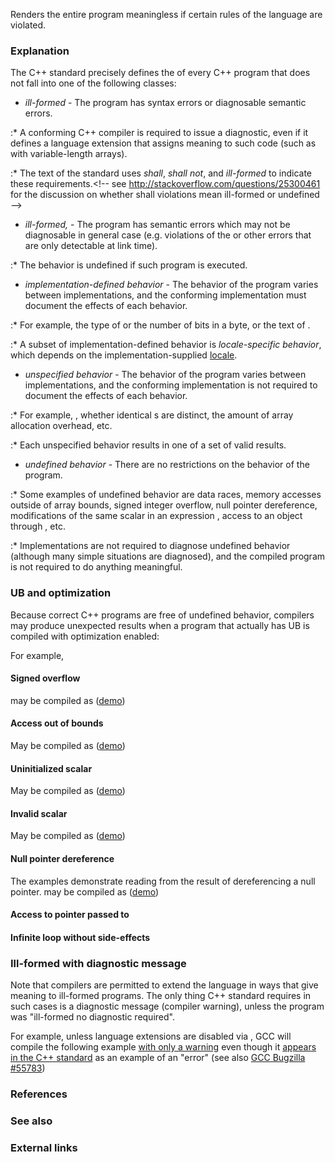 {{title|Undefined behavior}}
{{cpp/language/basics/navbar}}
Renders the entire program meaningless if certain rules of the language are violated.

===Explanation===
The C++ standard precisely defines the {{rlp|as if|observable behavior}} of every C++ program that does not fall into one of the following classes:

* ''ill-formed'' - The program has syntax errors or diagnosable semantic errors.
:* A conforming C++ compiler is required to issue a diagnostic, even if it defines a language extension that assigns meaning to such code (such as with variable-length arrays).
:* The text of the standard uses ''shall'', ''shall not'', and ''ill-formed'' to indicate these requirements.&lt;!-- see  http://stackoverflow.com/questions/25300461 for the discussion on whether shall violations mean ill-formed or undefined --&gt;

* ''ill-formed, {{rlp|ndr|no diagnostic required}}'' - The program has semantic errors which may not be diagnosable in general case (e.g. violations of the {{rlp|definition|ODR}} or other errors that are only detectable at link time).
:* The behavior is undefined if such program is executed.

* ''implementation-defined behavior'' - The behavior of the program varies between implementations, and the conforming implementation must document the effects of each behavior.
:* For example, the type of {{lc|std::size_t}} or the number of bits in a byte, or the text of {{lc|std::bad_alloc::what}}.
:* A subset of implementation-defined behavior is ''locale-specific behavior'', which depends on the implementation-supplied [[cpp/locale|locale]].

* ''unspecified behavior'' - The behavior of the program varies between implementations, and the conforming implementation is not required to document the effects of each behavior.
:* For example, {{rlp|eval order|order of evaluation}}, whether identical {{rlp|string literal}}s are distinct, the amount of array allocation overhead, etc.
:* Each unspecified behavior results in one of a set of valid results.

{{rrev|since=c++26|
* ''erroneous behavior'' - The (incorrect) behavior that the implementation is recommended to diagnose.
:* Erroneous behavior is always the consequence of incorrect program code.
:* The evaluation of a constant expression never results in an erroneous behavior.
:* If the execution contains an operation specified as having erroneous behavior, the implementation is permitted and recommended to issue a diagnostic, and is permitted to terminate the execution at an unspecified time after that operation.
:* An implementation can issue a diagnostic if it can determine that erroneous behavior is reachable under an implementation-specific set of assumptions about the program behavior, which can result in false positives.

{{cot|Examples of erroneous behavior}}
{{source|1=
#include &lt;cassert&gt;
#include &lt;cstring&gt;

void f()
{   
    int d1, d2;       // d1, d2 have erroneous values
    int e1 = d1;      // erroneous behavior
    int e2 = d1;      // erroneous behavior
    assert(e1 == e2); // holds
    assert(e1 == d1); // holds, erroneous behavior
    assert(e2 == d1); // holds, erroneous behavior

    std::memcpy(&amp;d2, &amp;d1, sizeof(int)); // no erroneous behavior, but
                                        // d2 has an erroneous value

    assert(e1 == d2); // holds, erroneous behavior
    assert(e2 == d2); // holds, erroneous behavior
}

unsigned char g(bool b)
{
    unsigned char c;     // c has erroneous value
    unsigned char d = c; // no erroneous behavior, but d has an erroneous value
    assert(c == d);      // holds, both integral promotions have erroneous behavior
    int e = d;           // erroneous behavior
    return b ? d : 0;    // erroneous behavior if b is true
}
}}
{{cob}}
}}

* ''undefined behavior'' - There are no restrictions on the behavior of the program.
:* Some examples of undefined behavior are data races, memory accesses outside of array bounds, signed integer overflow, null pointer dereference, {{rlp|eval order|more than one}} modifications of the same scalar in an expression {{rev inl|until=c++11|without any intermediate sequence point}}{{rev inl|since=c++11|that is unsequenced}}, access to an object through {{rlp|reinterpret_cast#Type aliasing|a pointer of a different type}}, etc.
:* Implementations are not required to diagnose undefined behavior (although many simple situations are diagnosed), and the compiled program is not required to do anything meaningful.

{{rrev|since=c++11|
* ''runtime-undefined behavior'' - The behavior that is undefined except when it occurs during the evaluation of an expression as a {{rlpsd|constant expression#Core constant expression}}.
}}

===UB and optimization===
Because correct C++ programs are free of undefined behavior, compilers may produce unexpected results when a program that actually has UB is compiled with optimization enabled:

For example,
====Signed overflow====
{{source|1=
int foo(int x)
{
    return x + 1 &gt; x; // either true or UB due to signed overflow
}
}}
may be compiled as ([https://godbolt.org/z/re39h7P1K demo])
{{source|
foo(int):
        mov     eax, 1
        ret
}}

====Access out of bounds====
{{source|1=
int table[4] = {};
bool exists_in_table(int v)
{
    // return true in one of the first 4 iterations or UB due to out-of-bounds access
    for (int i = 0; i &lt;= 4; i++)
        if (table[i] == v)
            return true;
    return false;
}
}}
May be compiled as ([https://godbolt.org/z/vMbsdo5az demo])
{{source|
exists_in_table(int):
        mov     eax, 1
        ret
}}

====Uninitialized scalar====
{{source|1=
std::size_t f(int x)
{
    std::size_t a;
    if (x) // either x nonzero or UB
        a = 42;
    return a;
}
}}
May be compiled as ([https://godbolt.org/z/1sraffdM8 demo])
{{source|
f(int):
        mov     eax, 42
        ret
}}

{{example
|The output shown was observed on an older version of gcc
|code=
#include &lt;cstdio&gt;

int main()
{
    bool p; // uninitialized local variable
    if (p)  // UB access to uninitialized scalar
        std::puts("p is true");
    if (!p) // UB access to uninitialized scalar
        std::puts("p is false");
}
|p=true
|output=
p is true
p is false
}}

====Invalid scalar====
{{source|1=
int f()
{
    bool b = true;
    unsigned char* p = reinterpret_cast&lt;unsigned char*&gt;(&amp;b);
    *p = 10;
    // reading from b is now UB
    return b == 0;
}
}}
May be compiled as ([https://godbolt.org/z/4vKxhcea4 demo])
{{source|
f():
        mov     eax, 11
        ret
}}

====Null pointer dereference====
The examples demonstrate reading from the result of dereferencing a null pointer.
{{source|1=
int foo(int* p)
{
    int x = *p;
    if (!p)
        return x; // Either UB above or this branch is never taken
    else
        return 0;
}

int bar()
{
    int* p = nullptr;
    return *p; // Unconditional UB
}
}}
may be compiled as ([https://godbolt.org/z/edxr5W5T7 demo])
{{source|
foo(int*):
        xor     eax, eax
        ret
bar():
        ret
}}

====Access to pointer passed to {{lc|std::realloc}}====
{{example
|Choose clang to observe the output shown
|code=
#include &lt;cstdlib&gt;
#include &lt;iostream&gt;

int main()
{
    int* p = (int*)std::malloc(sizeof(int));
    int* q = (int*)std::realloc(p, sizeof(int));
    *p = 1; // UB access to a pointer that was passed to realloc
    *q = 2;
    if (p == q) // UB access to a pointer that was passed to realloc
        std::cout &lt;&lt; *p &lt;&lt; *q &lt;&lt; '\n';
}
|p=true
|output=
12
}}

====Infinite loop without side-effects====
{{example|Choose clang or the latest gcc to observe the output shown.
|code=
#include &lt;iostream&gt;

bool fermat()
{
    const int max_value = 1000;

    // Non-trivial infinite loop with no side effects is UB
    for (int a = 1, b = 1, c = 1; true; )
    {
        if (((a * a * a) == ((b * b * b) + (c * c * c))))
            return true; // disproved :()
        a++;
        if (a &gt; max_value)
        {
            a = 1;
            b++;
        }
        if (b &gt; max_value)
        {
            b = 1;
            c++;
        }
        if (c &gt; max_value)
            c = 1;
    }

    return false; // not disproved
}

int main()
{
    std::cout &lt;&lt; "Fermat's Last Theorem ";
    fermat()
        ? std::cout &lt;&lt; "has been disproved!\n"
        : std::cout &lt;&lt; "has not been disproved.\n";
}
|p=true
|output=
Fermat's Last Theorem has been disproved!
}}

===Ill-formed with diagnostic message===
Note that compilers are permitted to extend the language in ways that give meaning to ill-formed programs. The only thing C++ standard requires in such cases is a diagnostic message (compiler warning), unless the program was "ill-formed no diagnostic required".

For example, unless language extensions are disabled via {{tt|--pedantic-errors}}, GCC will compile the following example [https://coliru.stacked-crooked.com/a/3cc6bdd9576df9a5 with only a warning] even though it [https://eel.is/c++draft/dcl.init.list#example-6 appears in the C++ standard] as an example of an "error" (see also [https://gcc.gnu.org/bugzilla/show_bug.cgi?id=55783 GCC Bugzilla #55783])

{{example
|code=
#include &lt;iostream&gt;

// Example tweak, do not use constant
double a{1.0};

// C++23 standard, §9.4.5 List-initialization [dcl.init.list], Example #6:
struct S
{
    // no initializer-list constructors
    S(int, double, double); // #1
    S();                    // #2
    // ...
};

S s1 = {1, 2, 3.0}; // OK, invoke #1
S s2{a, 2, 3}; // error: narrowing
S s3{}; // OK, invoke #2
// — end example]

S::S(int, double, double) {}
S::S() {}

int main()
{
    std::cout &lt;&lt; "All checks have passed.\n";
}
|p=true
|output=
main.cpp:17:6: error: type 'double' cannot be narrowed to 'int' in initializer ⮠
list [-Wc++11-narrowing]
S s2{a, 2, 3}; // error: narrowing
     ^
main.cpp:17:6: note: insert an explicit cast to silence this issue
S s2{a, 2, 3}; // error: narrowing
     ^
     static_cast&lt;int&gt;( )
1 error generated.
}}

===References===
{{cot}}
{{ref std c++23}}
{{ref std|section=3.25|title=ill-formed program|id=defns.ill.formed}}
{{ref std|section=3.26|title=implementation-defined behavior|id=defns.impl.defined}}
{{ref std|section=3.66|title=unspecified behavior|id=defns.unspecified}}
{{ref std|section=3.68|title=well-formed program|id=defns.well.formed}}
{{ref std end}}
{{ref std c++20}}
{{ref std|section=TBD|title=ill-formed program|id=defns.ill.formed}}
{{ref std|section=TBD|title=implementation-defined behavior|id=defns.impl.defined}}
{{ref std|section=TBD|title=unspecified behavior|id=defns.unspecified}}
{{ref std|section=TBD|title=well-formed program|id=defns.well.formed}}
{{ref std end}}
{{ref std c++17}}
{{ref std|section=TBD|title=ill-formed program|id=defns.ill.formed}}
{{ref std|section=TBD|title=implementation-defined behavior|id=defns.impl.defined}}
{{ref std|section=TBD|title=unspecified behavior|id=defns.unspecified}}
{{ref std|section=TBD|title=well-formed program|id=defns.well.formed}}
{{ref std end}}
{{ref std c++14}}
{{ref std|section=TBD|title=ill-formed program|id=defns.ill.formed}}
{{ref std|section=TBD|title=implementation-defined behavior|id=defns.impl.defined}}
{{ref std|section=TBD|title=unspecified behavior|id=defns.unspecified}}
{{ref std|section=TBD|title=well-formed program|id=defns.well.formed}}
{{ref std end}}
{{ref std c++11}}
{{ref std|section=TBD|title=ill-formed program|id=defns.ill.formed}}
{{ref std|section=TBD|title=implementation-defined behavior|id=defns.impl.defined}}
{{ref std|section=TBD|title=unspecified behavior|id=defns.unspecified}}
{{ref std|section=TBD|title=well-formed program|id=defns.well.formed}}
{{ref std end}}
{{ref std c++98}}
{{ref std|section=TBD|title=ill-formed program|id=defns.ill.formed}}
{{ref std|section=TBD|title=implementation-defined behavior|id=defns.impl.defined}}
{{ref std|section=TBD|title=unspecified behavior|id=defns.unspecified}}
{{ref std|section=TBD|title=well-formed program|id=defns.well.formed}}
{{ref std end}}
{{cob}}

===See also===
{{dsc begin}}
{{dsc inc|cpp/language/attributes/dsc assume}}
{{dsc inc|cpp/language/attributes/dsc indeterminate}}
{{dsc inc|cpp/utility/dsc unreachable}}
{{dsc see c|c/language/behavior|Undefined behavior|nomono=true}}
{{dsc end}}

===External links===
{{elink begin}}
{{elink|[https://blog.llvm.org/2011/05/what-every-c-programmer-should-know.html The LLVM Project Blog: What Every C Programmer Should Know About Undefined Behavior #1/3]}}
{{elink|[https://blog.llvm.org/2011/05/what-every-c-programmer-should-know_14.html The LLVM Project Blog: What Every C Programmer Should Know About Undefined Behavior #2/3]}}
{{elink|[https://blog.llvm.org/2011/05/what-every-c-programmer-should-know_21.html The LLVM Project Blog: What Every C Programmer Should Know About Undefined Behavior #3/3]}}
{{elink|1=[https://devblogs.microsoft.com/oldnewthing/20140627-00/?p=633 Undefined behavior can result in time travel (among other things, but time travel is the funkiest)]}}
{{elink|[https://www.cs.utah.edu/~regehr/papers/overflow12.pdf Understanding Integer Overflow in C/C++]}}
{{elink|[https://lwn.net/Articles/342330/ Fun with NULL pointers, part 1] (local exploit in Linux 2.6.30 caused by UB due to null pointer dereference)}}
{{elink|[https://web.archive.org/web/20201108094235/https://kukuruku.co/post/undefined-behavior-and-fermats-last-theorem/ Undefined Behavior and Fermat’s Last Theorem]}}
{{elink|[https://pvs-studio.com/en/blog/posts/cpp/1129/ C++ programmer's guide to undefined behavior]}}
{{elink end}}

{{langlinks|es|ja|ru|zh}}
